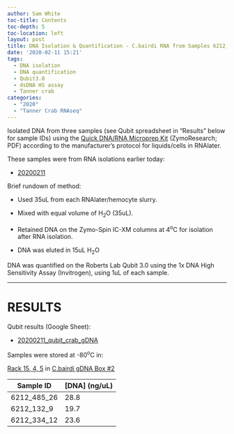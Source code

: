 ```yaml
---
author: Sam White
toc-title: Contents
toc-depth: 5
toc-location: left
layout: post
title: DNA Isolation & Quantification - C.bairdi RNA from Samples 6212_132_9 6212_334_12 6212_485_26
date: '2020-02-11 15:21'
tags:
  - DNA isolation
  - DNA quantification
  - Qubit3.0
  - dsDNA HS assay
  - Tanner crab
categories:
  - "2020"
  - "Tanner Crab RNAseq"
---
```

Isolated DNA from three samples (see Qubit spreadsheet in "Results" below for sample IDs) using the [Quick DNA/RNA Microprep Kit](https://github.com/RobertsLab/resources/blob/master/protocols/Commercial_Protocols/ZymoResearch_quick-dna-rna_microprep_plus_kit_20190411.pdf) (ZymoResearch; PDF) according to the manufacturer's protocol for liquids/cells in RNAlater.

These samples were from RNA isolations earlier today:

- [20200211](https://robertslab.github.io/sams-notebook/posts/2020/2020-02-11-RNA-Isolation-and-Quantification---C.bairdi-RNA-from-Samples-6212_132_9-6212_334_12-6212_485_26/)


Brief rundown of method:

- Used 35uL from each RNAlater/hemocyte slurry.

- Mixed with equal volume of H<sub>2</sub>O (35uL).

- Retained DNA on the Zymo-Spin IC-XM columns at 4<sup>o</sup>C for isolation after RNA isolation.

- DNA was eluted in 15uL H<sub>2</sub>O

DNA was quantified on the Roberts Lab Qubit 3.0 using the 1x DNA High Sensitivity Assay (Invitrogen), using 1uL of each sample.

---

# RESULTS

Qubit results (Google Sheet):

- [20200211_qubit_crab_gDNA](https://docs.google.com/spreadsheets/d/1PHHUDZNjMyvzRF7IIyzP7F1rMsSLsScqk7KzLaBPRCc/edit?usp=sharing)

Samples were stored at -80<sup>o</sup>C in:

[Rack 15, 4, 5](http://b.link/srlab-80C) in [C.bairdi gDNA Box #2](https://docs.google.com/spreadsheets/d/1EnI5UlvN8qoT3pB0VcP6Eu44BdiyyElToYA9VwukPEE/edit?usp=sharing)


| Sample ID   | [DNA] (ng/uL) |
|-------------|---------------|
| 6212_485_26 | 28.8          |
| 6212_132_9  | 19.7          |
| 6212_334_12 | 23.6          |
